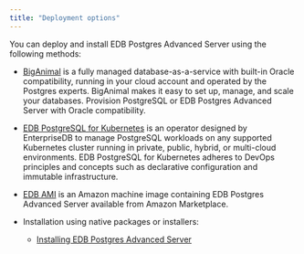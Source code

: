 ```yaml
---
title: "Deployment options"
---
```


You can deploy and install EDB Postgres Advanced Server using the following methods:

- [BigAnimal](/biganimal/latest) is a fully managed database-as-a-service with built-in Oracle compatibility, running in your cloud account and operated by the Postgres experts. BigAnimal makes it easy to set up, manage, and scale your databases. Provision PostgreSQL or EDB Postgres Advanced Server with Oracle compatibility.

- [EDB PostgreSQL for Kubernetes](/postgres_for_kubernetes/latest/) is an operator designed by EnterpriseDB to manage PostgreSQL workloads on any supported Kubernetes cluster running in private, public, hybrid, or multi-cloud environments. EDB PostgreSQL for Kubernetes adheres to DevOps principles and concepts such as declarative configuration and immutable infrastructure.

- [EDB AMI](aws_epas) is an Amazon machine image containing EDB Postgres Advanced Server available from Amazon Marketplace.

- Installation using native packages or installers:

   - [Installing EDB Postgres Advanced Server](/epas/latest/installing)